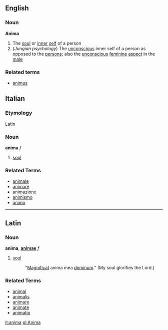 ==English==
===Noun===
{{wikipedia}}
'''Anima'''
#The [[soul]] or [[inner]] [[self]] of a person
#(''Jungian psychology'') The [[unconscious]] inner self of a person as opposed to the [[persons]]; also the [[unconscious]] [[feminine]] [[aspect]] in the [[male]]
===Related terms===
*[[animus]]

==Italian==
===Etymology===
Latin
===Noun===
'''anima''' ''f''

# [[soul]]

===Related Terms===
*[[animale]]
*[[animare]]
*[[animazione]]
*[[animismo]]
*[[animo]]

----

==Latin==
===Noun===
'''anima''', '''[[animae]]''' ''f''

# [[soul]]
#:  "[[Magnificat]] anima mea [[dominum]]."  (My soul glorifies the Lord.)

===Related Terms===
*[[animal]]
*[[animalis]]
*[[animare]]
*[[animate]]
*[[animatio]]

[[it:anima]]
[[pl:Anima]]